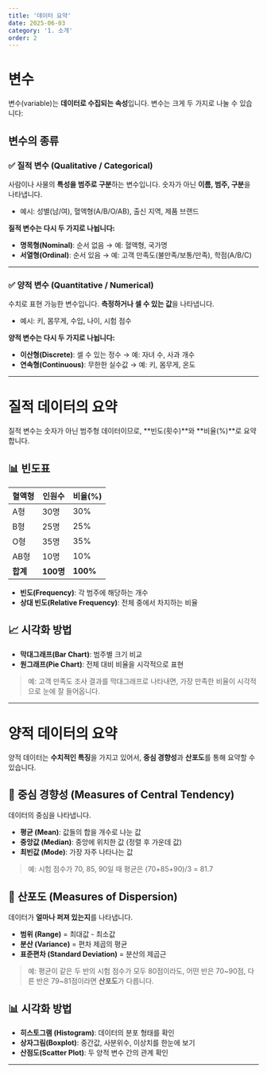 ```yaml
---
title: '데이터 요약'
date: 2025-06-03
category: '1. 소개'
order: 2
---
```


# 변수

변수(variable)는 **데이터로 수집되는 속성**입니다. 변수는 크게 두 가지로 나눌 수 있습니다:

## 변수의 종류

### ✅ 질적 변수 (Qualitative / Categorical)

사람이나 사물의 **특성을 범주로 구분**하는 변수입니다. 숫자가 아닌 **이름, 범주, 구분**을 나타냅니다.

- 예시: 성별(남/여), 혈액형(A/B/O/AB), 출신 지역, 제품 브랜드

**질적 변수는 다시 두 가지로 나뉩니다:**

- **명목형(Nominal)**: 순서 없음 → 예: 혈액형, 국가명  
- **서열형(Ordinal)**: 순서 있음 → 예: 고객 만족도(불만족/보통/만족), 학점(A/B/C)

---

### ✅ 양적 변수 (Quantitative / Numerical)

수치로 표현 가능한 변수입니다. **측정하거나 셀 수 있는 값**을 나타냅니다.

- 예시: 키, 몸무게, 수입, 나이, 시험 점수

**양적 변수는 다시 두 가지로 나뉩니다:**

- **이산형(Discrete)**: 셀 수 있는 정수 → 예: 자녀 수, 사과 개수  
- **연속형(Continuous)**: 무한한 실수값 → 예: 키, 몸무게, 온도

---

# 질적 데이터의 요약

질적 변수는 숫자가 아닌 범주형 데이터이므로, **빈도(횟수)**와 **비율(%)**로 요약합니다.

## 📊 빈도표

| 혈액형 | 인원수 | 비율(%) |
|--------|--------|---------|
| A형    | 30명   | 30%     |
| B형    | 25명   | 25%     |
| O형    | 35명   | 35%     |
| AB형   | 10명   | 10%     |
| **합계** | **100명** | **100%** |

- **빈도(Frequency)**: 각 범주에 해당하는 개수  
- **상대 빈도(Relative Frequency)**: 전체 중에서 차지하는 비율

## 📈 시각화 방법

- **막대그래프(Bar Chart)**: 범주별 크기 비교
- **원그래프(Pie Chart)**: 전체 대비 비율을 시각적으로 표현

> 예: 고객 만족도 조사 결과를 막대그래프로 나타내면, 가장 만족한 비율이 시각적으로 눈에 잘 들어옵니다.

---

# 양적 데이터의 요약

양적 데이터는 **수치적인 특징**을 가지고 있어서, **중심 경향성**과 **산포도**를 통해 요약할 수 있습니다.

## 🧭 중심 경향성 (Measures of Central Tendency)

데이터의 중심을 나타냅니다.

- **평균 (Mean)**: 값들의 합을 개수로 나눈 값  
- **중앙값 (Median)**: 중앙에 위치한 값 (정렬 후 가운데 값)  
- **최빈값 (Mode)**: 가장 자주 나타나는 값

> 예: 시험 점수가 70, 85, 90일 때 평균은 (70+85+90)/3 = 81.7

## 📐 산포도 (Measures of Dispersion)

데이터가 **얼마나 퍼져 있는지**를 나타냅니다.

- **범위 (Range)** = 최대값 - 최소값  
- **분산 (Variance)** = 편차 제곱의 평균  
- **표준편차 (Standard Deviation)** = 분산의 제곱근

> 예: 평균이 같은 두 반의 시험 점수가 모두 80점이라도, 어떤 반은 70~90점, 다른 반은 79~81점이라면 **산포도**가 다릅니다.

## 📊 시각화 방법

- **히스토그램 (Histogram)**: 데이터의 분포 형태를 확인  
- **상자그림(Boxplot)**: 중간값, 사분위수, 이상치를 한눈에 보기  
- **산점도(Scatter Plot)**: 두 양적 변수 간의 관계 확인

---
